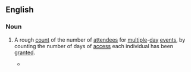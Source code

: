==English==

===Noun===
{{en-noun|-}}

# {{lb|en|event organization}} A rough [[count]] of the number of [[attendees]] for [[multiple]]-[[day]] [[events]], by counting the number of days of [[access]] each individual has been [[granted]].
#* {{quote-text|lang=en|year=2002|author=Terrel L. Rhodes|title=The Public Manager Case Book: Making Decisions in a Complex World|page=146|passage=The Hornets had a 27% drop in per game '''turnstile attendance''' during the season, whereas the league's average drop was 2.2%.}}